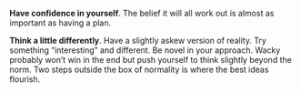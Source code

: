 
<Head>
  <title>YC Lessons: Week 2</title>
</Head>

**Have confidence in yourself**. The belief it will all work out is almost as important as having a plan.

**Think a little differently**. Have a slightly askew version of reality. Try something “interesting” and different. Be novel in your approach. Wacky probably won’t win in the end but push yourself to think slightly beyond the norm. Two steps outside the box of normality is where the best ideas flourish.
